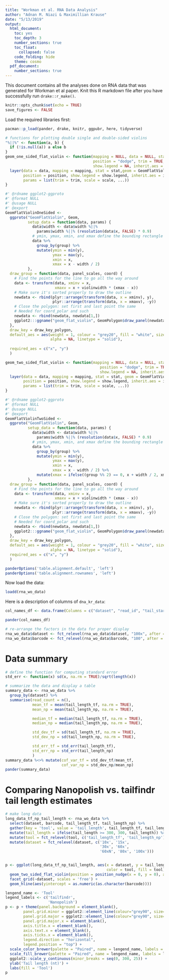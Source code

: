 ```yaml
---
title: "Workman et al. RNA Data Analysis"
author: "Adnan M. Niazi & Maximillian Krause"
date: "5/13/2019"
output:
  html_document: 
    toc: yes
    toc_depth: 3
    number_sections: true
    toc_float: 
      collapsed: false
    code_folding: hide
    theme: cosmo
  pdf_document: 
    number_sections: true
---
```


This document contains all the analyses done on RNA data that was generated for Workman et al paper. Knit this R markdown file after you have successfully run `drake::r_make()`.

```r
knitr::opts_chunk$set(echo = TRUE)
save_figures <- FALSE
```

Load the required libraries first:
```r
pacman::p_load(pander, drake, knitr, ggpubr, here, tidyverse)
```


```r
# functions for plotting double single and double-sided violins
"%||%" <- function(a, b) {
  if (!is.null(a)) a else b
}
geom_one_sided_flat_violin <- function(mapping = NULL, data = NULL, stat = "ydensity",
                                       position = "dodge", trim = TRUE, scale = "area",
                                       show.legend = NA, inherit.aes = TRUE, ...) {
  layer(data = data, mapping = mapping, stat = stat,geom = GeomFlatViolinOneSided,
        position = position, show.legend = show.legend, inherit.aes = inherit.aes,
        params = list(trim = trim, scale = scale, ...))
}

#' @rdname ggplot2-ggproto
#' @format NULL
#' @usage NULL
#' @export
GeomFlatViolinOneSided <-
  ggproto("GeomFlatViolin", Geom,
          setup_data = function(data, params) {
            data$width <- data$width %||%
              params$width %||% (resolution(data$x, FALSE) * 0.9)
            # ymin, ymax, xmin, and xmax define the bounding rectangle for each group
            data %>%
              group_by(group) %>%
              mutate(ymin = min(y),
                     ymax = max(y),
                     xmin = x,
                     xmax = x - width / 2) 
          },
  draw_group = function(data, panel_scales, coord) {
    # Find the points for the line to go all the way around
    data <- transform(data, xminv = x,
                      xmaxv = x + violinwidth * (xmax - x))
    # Make sure it's sorted properly to draw the outline
    newdata <- rbind(plyr::arrange(transform(data, x = xminv), y),
                     plyr::arrange(transform(data, x = xmaxv), -y))
    # Close the polygon: set first and last point the same
    # Needed for coord_polar and such
    newdata <- rbind(newdata, newdata[1,])
    ggplot2:::ggname("geom_flat_violin", GeomPolygon$draw_panel(newdata, panel_scales, coord))
  },
  draw_key = draw_key_polygon,
  default_aes = aes(weight = 1, colour = "grey20", fill = "white", size = 0.5,
                    alpha = NA, linetype = "solid"),
  
  required_aes = c("x", "y")
  )

geom_two_sided_flat_violin <- function(mapping = NULL, data = NULL, stat = "ydensity",
                                          position = "dodge", trim = TRUE, scale = "area",
                                          show.legend = NA, inherit.aes = TRUE, ...) {
  layer(data = data, mapping = mapping, stat = stat, geom = GeomFlatViolinTwoSided,
        position = position, show.legend = show.legend, inherit.aes = inherit.aes,
        params = list(trim = trim, scale = scale, ...))
}

#' @rdname ggplot2-ggproto
#' @format NULL
#' @usage NULL
#' @export
GeomFlatViolinTwoSided <-
  ggproto("GeomFlatViolin", Geom,
          setup_data = function(data, params) {
            data$width <- data$width %||%
              params$width %||% (resolution(data$x, FALSE) * 0.9)
            # ymin, ymax, xmin, and xmax define the bounding rectangle for each group
            data %>%
              group_by(group) %>%
              mutate(ymin = min(y),
                     ymax = max(y),
                     xmin = x,
                     xmax = x - width / 2) %>% 
              mutate(xmax = ifelse((group %% 2) == 0, x + width / 2, xmax) )
          },
  draw_group = function(data, panel_scales, coord) {
    # Find the points for the line to go all the way around
    data <- transform(data, xminv = x,
                      xmaxv = x + violinwidth * (xmax - x))
    # Make sure it's sorted properly to draw the outline
    newdata <- rbind(plyr::arrange(transform(data, x = xminv), y),
                     plyr::arrange(transform(data, x = xmaxv), -y))
    # Close the polygon: set first and last point the same
    # Needed for coord_polar and such
    newdata <- rbind(newdata, newdata[1,])
    ggplot2:::ggname("geom_flat_violin", GeomPolygon$draw_panel(newdata, panel_scales, coord))
  },
  draw_key = draw_key_polygon,
  default_aes = aes(weight = 1, colour = "grey20", fill = "white", size = 0.5,
                    alpha = NA, linetype = "solid"),
  required_aes = c("x", "y")
  )

panderOptions('table.alignment.default', 'left')
panderOptions('table.alignment.rownames', 'left')
```

Now load the data:
```r
loadd(rna_wo_data)
```

Here is a description of columns of `dna_kr_data`:
```r
col_names_df <- data.frame(Columns = c("dataset", "read_id", "tail_start_tf", "tail_end_tf", "samples_per_nt_tf", "tail_length_tf",         "tail_start_np", "tail_end_np" , "read_rate_np", "tail_length_np", "qc_tag_np", "samples_per_nt_np", "barcode"), Description = c("Specifies the name of the conditions in Workman et al. data (N.B.: 60x and 60xb were combined into a single condition called 60x)", "Read ID", "tailfindr estimate of tail start", "tailfindr estimate of tail end", "tailfindr estimation of read_specific transloation rate in units of samples per nucleotide", "tailfindr tail length estimate", "Nanopolish tail start estimate", "Nanopolish tail end estimate (originally it is transcript_start in Nanopolish output)", "Nanopolish read rate", "Nanopolish estimation of tail length", "Nanopolish QC Tag", "Nanopolish estimation of read-specific translocation rate in units of samples per nucleotide calculated using the formula: 3012/read_rate", "The expected tail length"))                                                                                                                                
```

```r
pander(col_names_df)
```

```r
# re-arrange the factors in the data for proper display
rna_wo_data$dataset <- fct_relevel(rna_wo_data$dataset, "100x", after = 6)
rna_wo_data$barcode <- fct_relevel(rna_wo_data$barcode, "100", after = 6)
```

# Data summary
```r
# define the function for computing standard error 
std_err <- function(x) sd(x, na.rm = TRUE)/sqrt(length(x))

# summarize the data and display a table
summary_data <- rna_wo_data %>% 
  group_by(dataset) %>% 
  summarise(read_count = n(),
            mean_tf = mean(tail_length_tf, na.rm = TRUE),
            mean_np = mean(tail_length_np, na.rm = TRUE),

            median_tf = median(tail_length_tf, na.rm = TRUE),
            median_np = median(tail_length_np, na.rm = TRUE),

            std_dev_tf = sd(tail_length_tf, na.rm = TRUE),
            std_dev_np = sd(tail_length_np, na.rm = TRUE),

            std_err_tf = std_err(tail_length_tf),
            std_err_np = std_err(tail_length_np)
            ) 
summary_data %<>% mutate(cof_var_tf = std_dev_tf/mean_tf,
                         cof_var_np = std_dev_np/mean_np)
pander(summary_data)
```


# Comparing Nanopolish vs. tailfindr tail length estimates

```r
# make long data
long_data_tf_np_tail_length <- rna_wo_data %>% 
  select(dataset, barcode, tail_length_tf, tail_length_np) %>% 
  gather(key = 'tool', value = 'tail_length', tail_length_tf, tail_length_np) %>% 
  mutate(tail_length = ifelse(tail_length >= 300, 300, tail_length)) %>% 
  mutate(tool = fct_relevel(tool, c('tail_length_tf', 'tail_length_np'))) %>% 
  mutate(dataset = fct_relevel(dataset, c('10x', '15x', 
                                          '30x', '60x', 
                                          '60xN', '80x', '100x')))


p <- ggplot(long_data_tf_np_tail_length, aes(x = dataset, y = tail_length, 
                                             color = tool, fill = tool)) +
  geom_two_sided_flat_violin(position = position_nudge(x = 0, y = 0), alpha = .5) +
  facet_grid(~dataset, scales = 'free') +
  geom_hline(aes(yintercept = as.numeric(as.character(barcode)))) 

```

```r
lengend_name <- 'Tool'
legend_labels <- c('tailfindr', 
                   'Nanopolish')
p <- p + theme(panel.background = element_blank(),
        panel.grid.minor = ggplot2::element_line(colour="grey90", size=0.5),
        panel.grid.major = ggplot2::element_line(colour="grey90", size=0.5),
        panel.grid.major.x = element_blank(),
        axis.title.x = element_blank(),
        axis.text.x = element_blank(),
        axis.ticks.x = element_blank(),
        legend.direction = "horizontal",
        legend.position = "top") +
  scale_color_brewer(palette = "Paired", name = lengend_name, labels = legend_labels) +
  scale_fill_brewer(palette = "Paired", name = lengend_name, labels = legend_labels) +
  ggplot2::scale_y_continuous(minor_breaks = seq(0, 300, 25)) +
  ylab('Tail length (nt)') +
  labs(fill = 'Tool')
p
```
